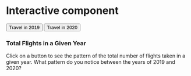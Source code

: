 # Interactive component

<script src="https://d3js.org/d3.v6.js"></script>

<button onclick="change(data2019)">Travel in 2019</button>
<button onclick="change(data2020)">Travel in 2020</button>

<h3>Total Flights in a Given Year</h3>

<paragraph>Click on a button to see the pattern of the total number of flights taken in a given year. What pattern do you notice between the years of 2019 and 2020?</paragraph>

<div id="plot"></div>

<script>
//Create Line Graph for Airline Data 
var margin = {top: 20, right: 20, bottom: 50, left: 70},
    width = 600 - margin.left - margin.right,
    height = 500 - margin.top - margin.bottom;

var svg = d3.select("div#plot")
    .append("svg")
          .attr("width", 600)
          .attr("height", 500)
    .append("g")
          .attr("transform",
          "translate(" + margin.left + "," + margin.top + ")");
          
var data2019 = [
   {month: 1, tot_flight: 619099},
   {month: 2, tot_flight: 564614},
   {month: 3, tot_flight: 675659}, 
   {month: 4, tot_flight: 652533}, 
   {month: 5, tot_flight: 680165}, 
   {month: 6, tot_flight: 679802}, 
   {month: 7, tot_flight: 702876},
   {month: 8, tot_flight: 704553},
   {month: 9, tot_flight: 649667},
   {month: 10, tot_flight: 686811},
   {month: 11, tot_flight: 649511},
   {month: 12, tot_flight: 672765}
];

var data2020 = [
   {month: 1, tot_flight: 652140},
   {month: 2, tot_flight: 617008},
   {month: 3, tot_flight: 582998}, 
   {month: 4, tot_flight: 194390}, 
   {month: 5, tot_flight: 180151}, 
   {month: 6, tot_flight: 236234}, 
   {month: 7, tot_flight: 367933}
];
          
var xScale = d3.scaleBand().range([0, width]);
        
var yScale = d3.scaleLinear().range([height, 0]);
    
var xAxis = d3.axisBottom(xScale);
svg.append("g")
  .attr("transform", "translate(0," + height + ")")
  .attr("class","myXaxis");
  
svg.append("text")             
      .attr("transform",
            "translate(" + (width/2) + " ," + 
                           (height + margin.top + 20) + ")")
      .style("text-anchor", "middle")
      .text("Month(in number)");
  
var yAxis = d3.axisLeft(yScale);
svg.append("g")
  .attr("class","myYaxis");
  
svg.append("text")
      .attr("transform", "rotate(-90)")
      .attr("y", 0 - margin.left)
      .attr("x",0 - (height / 2))
      .attr("dy", "1em")
      .style("text-anchor", "middle")
      .text("Total Flights");

function change(data){

  xScale.domain(d3.range(1, data2019.length+1));
  svg.selectAll(".myXaxis").transition()
    .duration(3000)
    .call(xAxis);

  yScale.domain([d3.min(data2020, 
  function(d) { return d.tot_flight - 100000  }),
  d3.max(data2019, function(d){return d.tot_flight + 10000}) ]);
  svg.selectAll(".myYaxis").transition()
    .duration(3000)
    .call(yAxis);

  var update = svg.selectAll(".lineChange")
  .data([data], function(d){ return d.month });

  update.enter()
    .append("path")
    .attr("class","lineChange")
    .merge(update)
    .transition()
    .duration(3000)
    .attr("d", d3.line()
      .x(function(d) { return xScale(d.month); })
      .y(function(d) { return yScale(d.tot_flight); }))
      .attr("fill", "none")
      .attr("stroke", "teal")
      .attr("stroke-width", 3);
    
}
    
change(data2019);
  
</script>